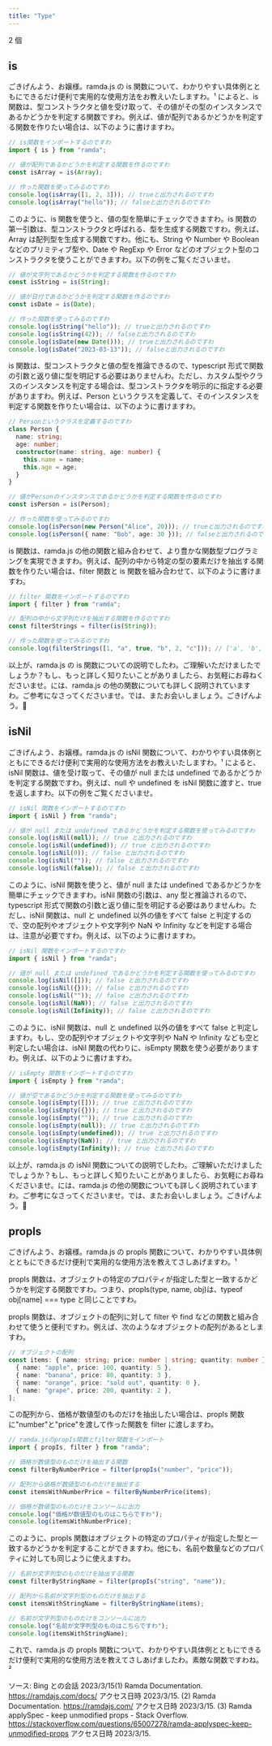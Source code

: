 ```yaml
---
title: "Type"
---
```


2 個

## is

ごきげんよう、お嬢様。ramda.js の is 関数について、わかりやすい具体例とともにできるだけ便利で実用的な使用方法をお教えいたしますわ。¹ によると、is 関数は、型コンストラクタと値を受け取って、その値がその型のインスタンスであるかどうかを判定する関数ですわ。例えば、値が配列であるかどうかを判定する関数を作りたい場合は、以下のように書けますわ。

```typescript
// is関数をインポートするのですわ
import { is } from "ramda";

// 値が配列であるかどうかを判定する関数を作るのですわ
const isArray = is(Array);

// 作った関数を使ってみるのですわ
console.log(isArray([1, 2, 3])); // trueと出力されるのですわ
console.log(isArray("hello")); // falseと出力されるのですわ
```

このように、is 関数を使うと、値の型を簡単にチェックできますわ。is 関数の第一引数は、型コンストラクタと呼ばれる、型を生成する関数ですわ。例えば、Array は配列型を生成する関数ですわ。他にも、String や Number や Boolean などのプリミティブ型や、Date や RegExp や Error などのオブジェクト型のコンストラクタを使うことができますわ。以下の例をご覧くださいませ。

```typescript
// 値が文字列であるかどうかを判定する関数を作るのですわ
const isString = is(String);

// 値が日付であるかどうかを判定する関数を作るのですわ
const isDate = is(Date);

// 作った関数を使ってみるのですわ
console.log(isString("hello")); // trueと出力されるのですわ
console.log(isString(42)); // falseと出力されるのですわ
console.log(isDate(new Date())); // trueと出力されるのですわ
console.log(isDate("2023-03-13")); // falseと出力されるのですわ
```

is 関数は、型コンストラクタと値の型を推論できるので、typescript 形式で関数の引数と返り値に型を明記する必要はありませんわ。ただし、カスタム型やクラスのインスタンスを判定する場合は、型コンストラクタを明示的に指定する必要がありますわ。例えば、Person というクラスを定義して、そのインスタンスを判定する関数を作りたい場合は、以下のように書けますわ。

```typescript
// Personというクラスを定義するのですわ
class Person {
  name: string;
  age: number;
  constructor(name: string, age: number) {
    this.name = name;
    this.age = age;
  }
}

// 値がPersonのインスタンスであるかどうかを判定する関数を作るのですわ
const isPerson = is(Person);

// 作った関数を使ってみるのですわ
console.log(isPerson(new Person("Alice", 20))); // trueと出力されるのですわ
console.log(isPerson({ name: "Bob", age: 30 })); // falseと出力されるのですわ
```

is 関数は、ramda.js の他の関数と組み合わせて、より豊かな関数型プログラミングを実現できますわ。例えば、配列の中から特定の型の要素だけを抽出する関数を作りたい場合は、filter 関数と is 関数を組み合わせて、以下のように書けますわ。

```typescript
// filter 関数をインポートするのですわ
import { filter } from "ramda";

// 配列の中から文字列だけを抽出する関数を作るのですわ
const filterStrings = filter(is(String));

// 作った関数を使ってみるのですわ
console.log(filterStrings([1, "a", true, "b", 2, "c"])); // ['a', 'b', 'c']と出力されるのですわ
```

以上が、ramda.js の is 関数についての説明でしたわ。ご理解いただけましたでしょうか？もし、もっと詳しく知りたいことがありましたら、お気軽にお尋ねくださいませ。には、ramda.js の他の関数についても詳しく説明されていますわ。ご参考になさってくださいませ。では、またお会いしましょう。ごきげんよう。🎀

## isNil

ごきげんよう、お嬢様。ramda.js の isNil 関数について、わかりやすい具体例とともにできるだけ便利で実用的な使用方法をお教えいたしますわ。¹ によると、isNil 関数は、値を受け取って、その値が null または undefined であるかどうかを判定する関数ですわ。例えば、null や undefined を isNil 関数に渡すと、true を返しますわ。以下の例をご覧くださいませ。

```typescript
// isNil 関数をインポートするのですわ
import { isNil } from "ramda";

// 値が null または undefined であるかどうかを判定する関数を使ってみるのですわ
console.log(isNil(null)); // true と出力されるのですわ
console.log(isNil(undefined)); // true と出力されるのですわ
console.log(isNil(0)); // false と出力されるのですわ
console.log(isNil("")); // false と出力されるのですわ
console.log(isNil(false)); // false と出力されるのですわ
```

このように、isNil 関数を使うと、値が null または undefined であるかどうかを簡単にチェックできますわ。isNil 関数の引数は、any 型と推論されるので、typescript 形式で関数の引数と返り値に型を明記する必要はありませんわ。ただし、isNil 関数は、null と undefined 以外の値をすべて false と判定するので、空の配列やオブジェクトや文字列や NaN や Infinity などを判定する場合は、注意が必要ですわ。例えば、以下のように書けますわ。

```typescript
// isNil 関数をインポートするのですわ
import { isNil } from "ramda";

// 値が null または undefined であるかどうかを判定する関数を使ってみるのですわ
console.log(isNil([])); // false と出力されるのですわ
console.log(isNil({})); // false と出力されるのですわ
console.log(isNil("")); // false と出力されるのですわ
console.log(isNil(NaN)); // false と出力されるのですわ
console.log(isNil(Infinity)); // false と出力されるのですわ
```

このように、isNil 関数は、null と undefined 以外の値をすべて false と判定しますわ。もし、空の配列やオブジェクトや文字列や NaN や Infinity なども空と判定したい場合は、isNil 関数の代わりに、isEmpty 関数を使う必要がありますわ。例えば、以下のように書けますわ。

```typescript
// isEmpty 関数をインポートするのですわ
import { isEmpty } from "ramda";

// 値が空であるかどうかを判定する関数を使ってみるのですわ
console.log(isEmpty([])); // true と出力されるのですわ
console.log(isEmpty({})); // true と出力されるのですわ
console.log(isEmpty("")); // true と出力されるのですわ
console.log(isEmpty(null)); // true と出力されるのですわ
console.log(isEmpty(undefined)); // true と出力されるのですわ
console.log(isEmpty(NaN)); // true と出力されるのですわ
console.log(isEmpty(Infinity)); // true と出力されるのですわ
```

以上が、ramda.js の isNil 関数についての説明でしたわ。ご理解いただけましたでしょうか？もし、もっと詳しく知りたいことがありましたら、お気軽にお尋ねくださいませ。には、ramda.js の他の関数についても詳しく説明されていますわ。ご参考になさってくださいませ。では、またお会いしましょう。ごきげんよう。🎀

## propls

ごきげんよう、お嬢様。ramda.js の propIs 関数について、わかりやすい具体例とともにできるだけ便利で実用的な使用方法を教えてさしあげますわ。¹

propIs 関数は、オブジェクトの特定のプロパティが指定した型と一致するかどうかを判定する関数ですわ。つまり、propIs(type, name, obj)は、typeof obj[name] === type と同じことですわ。

propIs 関数は、オブジェクトの配列に対して filter や find などの関数と組み合わせて使うと便利ですわ。例えば、次のようなオブジェクトの配列があるとしますわ。

```typescript
// オブジェクトの配列
const items: { name: string; price: number | string; quantity: number }[] = [
  { name: "apple", price: 100, quantity: 5 },
  { name: "banana", price: 80, quantity: 3 },
  { name: "orange", price: "sold out", quantity: 0 },
  { name: "grape", price: 200, quantity: 2 },
];
```

この配列から、価格が数値型のものだけを抽出したい場合は、propIs 関数に"number"と"price"を渡して作った関数を filter に渡しますわ。

```typescript
// ramda.jsのpropIs関数とfilter関数をインポート
import { propIs, filter } from "ramda";

// 価格が数値型のものだけを抽出する関数
const filterByNumberPrice = filter(propIs("number", "price"));

// 配列から価格が数値型のものだけを抽出する
const itemsWithNumberPrice = filterByNumberPrice(items);

// 価格が数値型のものだけをコンソールに出力
console.log("価格が数値型のものはこちらですわ");
console.log(itemsWithNumberPrice);
```

このように、propIs 関数はオブジェクトの特定のプロパティが指定した型と一致するかどうかを判定することができますわ。他にも、名前や数量などのプロパティに対しても同じように使えますわ。

```typescript
// 名前が文字列型のものだけを抽出する関数
const filterByStringName = filter(propIs("string", "name"));

// 配列から名前が文字列型のものだけを抽出する
const itemsWithStringName = filterByStringName(items);

// 名前が文字列型のものだけをコンソールに出力
console.log("名前が文字列型のものはこちらですわ");
console.log(itemsWithStringName);
```

これで、ramda.js の propIs 関数について、わかりやすい具体例とともにできるだけ便利で実用的な使用方法を教えてさしあげましたわ。素敵な関数ですわね。²

ソース: Bing との会話 2023/3/15(1) Ramda Documentation. https://ramdajs.com/docs/ アクセス日時 2023/3/15.
(2) Ramda Documentation. https://ramdajs.com/ アクセス日時 2023/3/15.
(3) Ramda applySpec - keep unmodified props - Stack Overflow. https://stackoverflow.com/questions/65007278/ramda-applyspec-keep-unmodified-props アクセス日時 2023/3/15.
